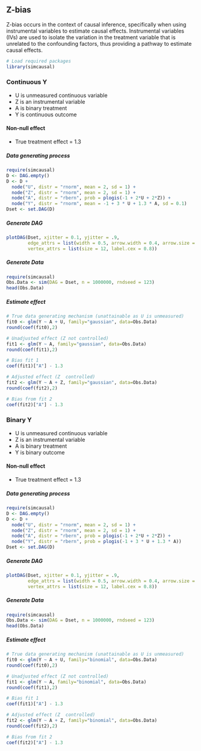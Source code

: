 ## Z-bias {.unnumbered}

Z-bias occurs in the context of causal inference, specifically when using instrumental variables to estimate causal effects. Instrumental variables (IVs) are used to isolate the variation in the treatment variable that is unrelated to the confounding factors, thus providing a pathway to estimate causal effects. 

```r
# Load required packages
library(simcausal)
```

### Continuous Y

-   U is unmeasured continuous variable
-   Z is an instrumental variable
-   A is binary treatment
-   Y is continuous outcome

#### Non-null effect

-   True treatment effect = 1.3

##### Data generating process

```r
require(simcausal)
D <- DAG.empty()
D <- D + 
  node("U", distr = "rnorm", mean = 2, sd = 1) + 
  node("Z", distr = "rnorm", mean = 2, sd = 1) + 
  node("A", distr = "rbern", prob = plogis(-1 + 2*U + 2*Z)) +
  node("Y", distr = "rnorm", mean = -1 + 3 * U + 1.3 * A, sd = 0.1)
Dset <- set.DAG(D)
```

##### Generate DAG

```r
plotDAG(Dset, xjitter = 0.1, yjitter = .9,
        edge_attrs = list(width = 0.5, arrow.width = 0.4, arrow.size = 0.7),
        vertex_attrs = list(size = 12, label.cex = 0.8))
```

##### Generate Data

```r
require(simcausal)
Obs.Data <- sim(DAG = Dset, n = 1000000, rndseed = 123)
head(Obs.Data)
```

##### Estimate effect

```r
# True data generating mechanism (unattainable as U is unmeasured)
fit0 <- glm(Y ~ A + U, family="gaussian", data=Obs.Data)
round(coef(fit0),2)

# Unadjusted effect (Z not controlled)
fit1 <- glm(Y ~ A, family="gaussian", data=Obs.Data)
round(coef(fit1),2)

# Bias fit 1
coef(fit1)["A"] - 1.3

# Adjusted effect (Z  controlled)
fit2 <- glm(Y ~ A + Z, family="gaussian", data=Obs.Data)
round(coef(fit2),2)

# Bias from fit 2
coef(fit2)["A"] - 1.3
```

### Binary Y

-   U is unmeasured continuous variable
-   Z is an instrumental variable
-   A is binary treatment
-   Y is binary outcome

#### Non-null effect

-   True treatment effect = 1.3

##### Data generating process

```r
require(simcausal)
D <- DAG.empty()
D <- D + 
  node("U", distr = "rnorm", mean = 2, sd = 1) + 
  node("Z", distr = "rnorm", mean = 2, sd = 1) + 
  node("A", distr = "rbern", prob = plogis(-1 + 2*U + 2*Z)) +
  node("Y", distr = "rbern", prob = plogis(-1 + 3 * U + 1.3 * A))
Dset <- set.DAG(D)
```

##### Generate DAG

```r
plotDAG(Dset, xjitter = 0.1, yjitter = .9,
        edge_attrs = list(width = 0.5, arrow.width = 0.4, arrow.size = 0.7),
        vertex_attrs = list(size = 12, label.cex = 0.8))
```

##### Generate Data

```r
require(simcausal)
Obs.Data <- sim(DAG = Dset, n = 1000000, rndseed = 123)
head(Obs.Data)
```

##### Estimate effect

```r
# True data generating mechanism (unattainable as U is unmeasured)
fit0 <- glm(Y ~ A + U, family="binomial", data=Obs.Data)
round(coef(fit0),2)

# Unadjusted effect (Z not controlled)
fit1 <- glm(Y ~ A, family="binomial", data=Obs.Data)
round(coef(fit1),2)

# Bias fit 1
coef(fit1)["A"] - 1.3

# Adjusted effect (Z  controlled)
fit2 <- glm(Y ~ A + Z, family="binomial", data=Obs.Data)
round(coef(fit2),2)

# Bias from fit 2
coef(fit2)["A"] - 1.3
```
